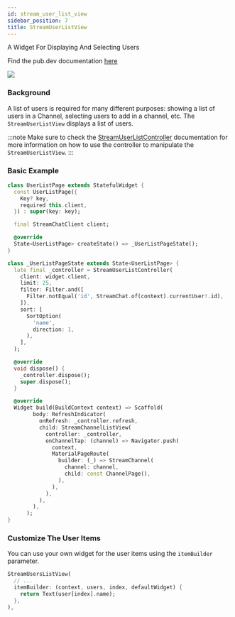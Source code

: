 ```yaml
---
id: stream_user_list_view
sidebar_position: 7
title: StreamUserListView
---
```


A Widget For Displaying And Selecting Users

Find the pub.dev documentation [here](https://pub.dev/documentation/stream_chat_flutter/latest/stream_chat_flutter/StreamUserListView-class.html)

![](../assets/user_list_view.png)

### Background

A list of users is required for many different purposes: showing a list of users in a Channel,
selecting users to add in a channel, etc. The `StreamUserListView` displays a list
of users.

:::note
Make sure to check the [StreamUserListController](./stream_user_list_controller.mdx) documentation for more information on how to use the controller to manipulate the `StreamUserListView`.
:::

### Basic Example

```dart
class UserListPage extends StatefulWidget {
  const UserListPage({
    Key? key,
    required this.client,
  }) : super(key: key);

  final StreamChatClient client;

  @override
  State<UserListPage> createState() => _UserListPageState();
}

class _UserListPageState extends State<UserListPage> {
  late final _controller = StreamUserListController(
    client: widget.client,
    limit: 25,
    filter: Filter.and([
      Filter.notEqual('id', StreamChat.of(context).currentUser!.id),
    ]),
    sort: [
      SortOption(
        'name',
        direction: 1,
      ),
    ],
  );

  @override
  void dispose() {
    _controller.dispose();
    super.dispose();
  }

  @override
  Widget build(BuildContext context) => Scaffold(
        body: RefreshIndicator(
          onRefresh: _controller.refresh,
          child: StreamChannelListView(
            controller: _controller,
            onChannelTap: (channel) => Navigator.push(
              context,
              MaterialPageRoute(
                builder: (_) => StreamChannel(
                  channel: channel,
                  child: const ChannelPage(),
                ),
              ),
            ),
          ),
        ),
      );
}
```

### Customize The User Items

You can use your own widget for the user items using the `itemBuilder` parameter.

```dart
StreamUsersListView(
  // ...
  itemBuilder: (context, users, index, defaultWidget) {
    return Text(user[index].name);
  },
),
```
